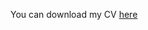 You can download my CV [here](https://drive.google.com/file/d/1Wb2eaJJfWPm2T3q1xoFApV2uQiiCK_Ja/view?usp=sharing)